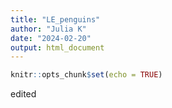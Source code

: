 ```yaml
---
title: "LE_penguins"
author: "Julia K"
date: "2024-02-20"
output: html_document
---
```


```r
knitr::opts_chunk$set(echo = TRUE)
```

edited